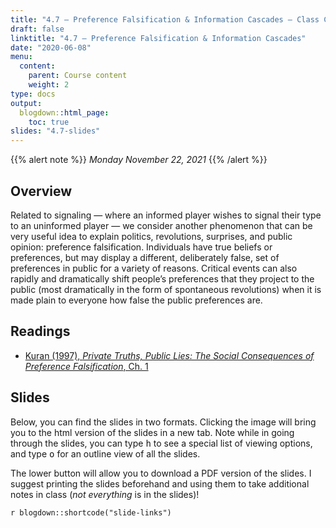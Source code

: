 ```yaml
---
title: "4.7 — Preference Falsification & Information Cascades — Class Content"
draft: false
linktitle: "4.7 — Preference Falsification & Information Cascades"
date: "2020-06-08"
menu:
  content:
    parent: Course content
    weight: 2
type: docs
output:
  blogdown::html_page:
    toc: true
slides: "4.7-slides"
---
```


{{% alert note %}}
*Monday November 22, 2021*
{{% /alert %}}

## <i class="fas fa-info-circle fa-lg"></i> Overview

Related to signaling — where an informed player wishes to signal their type to an uninformed player — we consider another phenomenon that can be very useful idea to explain politics, revolutions, surprises, and public opinion: preference falsification. Individuals have true beliefs or preferences, but may display a different, deliberately false, set of preferences in public for a variety of reasons. Critical events can also rapidly and dramatically shift people's preferences that they project to the public (most dramatically in the form of spontaneous revolutions) when it is made plain to everyone how false the public preferences are.

## <i class="fas fa-book-reader fa-lg"></i> Readings

- [<i class="fas fas fa-book"></i> Kuran (1997), *Private Truths, Public Lies: The Social Consequences of Preference Falsification*, Ch. 1](/readings/Kuran-1997-Ch1.pdf)

## <i class="fas fa-chalkboard-teacher"></i> Slides

Below, you can find the slides in two formats. Clicking the image will bring you to the html version of the slides in a new tab. Note while in going through the slides, you can type <kbd>h</kbd> to see a special list of viewing options, and type <kbd>o</kbd> for an outline view of all the slides.

The lower button will allow you to download a PDF version of the slides. I suggest printing the slides beforehand and using them to take additional notes in class (*not everything* is in the slides)!

`r blogdown::shortcode("slide-links")`